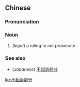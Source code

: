 {{also|不起诉处分}}
==Chinese==
{{zh-forms|s=不起诉处分|type=122}}

===Pronunciation===
{{zh-pron
|m=不 qǐ sù chǔfèn
|cat=n
}}

===Noun===
{{zh-noun}}

# {{lb|zh|Taiwanese Mandarin}} (''legal'') a ruling to not prosecute

===See also===
* (''Japanese'') [[不起訴処分]]

[[ko:不起訴處分]]